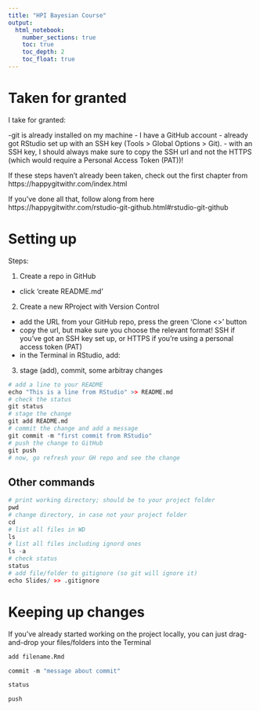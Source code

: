 ```yaml
---
title: "HPI Bayesian Course"
output: 
  html_notebook:
    number_sections: true
    toc: true
    toc_depth: 2
    toc_float: true
---
```


# Taken for granted

I take for granted:

-git is already installed on my machine
- I have a GitHub account
- already got RStudio set up with an SSH key (Tools > Global Options > Git). 
  - with an SSH key, I should always make sure to copy the SSH url and not the HTTPS (which would require a Personal Access Token (PAT))! 

If these steps haven't already been taken, check out the first chapter from https://happygitwithr.com/index.html

If you've done all that, follow along from here https://happygitwithr.com/rstudio-git-github.html#rstudio-git-github

# Setting up

Steps:

1. Create a repo in GitHub
  - click 'create README.md'
2. Create a new RProject with Version Control
  - add the URL from your GitHub repo, press the green 'Clone <>' button
  - copy the url, but  make sure you choose the relevant format! SSH if you've got an SSH key set up, or HTTPS if you're using a personal access token (PAT)
  - in the Terminal in RStudio, add:
3. stage (add), commit, some arbitray changes

```r
# add a line to your README
echo "This is a line from RStudio" >> README.md
# check the status
git status
# stage the change
git add README.md
# commit the change and add a message
git commit -m "first commit from RStudio"
# push the change to GitHub
git push
# now, go refresh your GH repo and see the change
```

## Other commands

```r
# print working directory; should be to your project folder
pwd
# change directory, in case not your project folder
cd
# list all files in WD
ls
# list all files including ignord ones
ls -a
# check status
status
# add file/folder to gitignore (so git will ignore it)
echo Slides/ >> .gitignore
```


# Keeping up changes

If you've already started working on the project locally, you can just drag-and-drop your files/folders into the Terminal

```r
add filename.Rmd

commit -m "message about commit"

status

push
```

